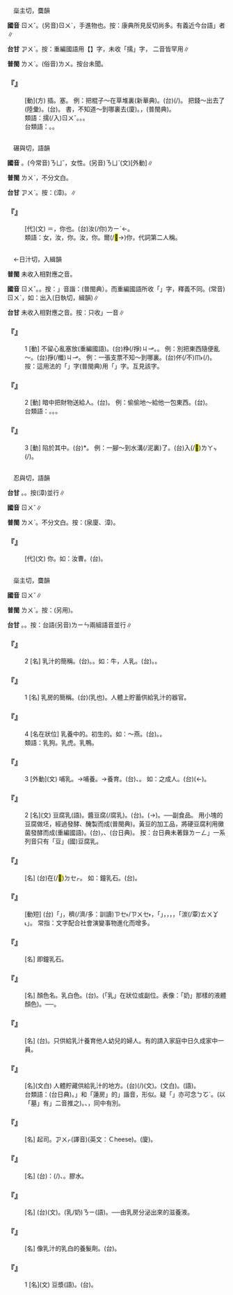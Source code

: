 
=={{ruby|擩|ㄖㄨˇ}}==

　橤主切，麌韻

'''國音''' <rt>ㄖㄨˇ</rt>。(另音)<rt>ㄖㄨˋ</rt>，手進物也。按：康典所見反切尚多。有義近今台語{{ruby|「|ㄌㄨㄢˋ}}{{ruby|、|ㄌㄨㆤˊ}}」者∥

'''台甘''' <rt>ㆡㄨˋ</rt>{{ruby|，|ㆡㄨˊ}}。按：重編國語用【{{ruby|入|ㄖㄨˇ}}】字，未收「擩」字， 二音皆罕用∥

'''普閩''' <rt>ㄌㄨˋ</rt>。(俗音)<rt>ㄌㄨ</rt>。按台未聞。

    

==='''『{{ruby|擩|ㄖㄨˇ}}』'''===
: [動](方) 插。塞。 例：把棍子～在草堆裏(新華典)。(台){{ruby|棍|ㄍㄨㄣ˪}}{{ruby|仔|ㄚ}}(/{{ruby|柴|ㄘㄚˊ}}{{ruby|箍|ㄎㆦ}}){{ruby|掙|ㄐㆪ}}{{ruby|落|ㄌㄜㆷ ͘}}{{ruby|去|·ㄎㄧ˪}}{{ruby|草|ㄘㄠˋ}}{{ruby|堆|ㄉㄨㄧ}}{{ruby|內|ㄌㄞ˫}}。 把錢～出去了(陸彙)。(台){{ruby|匎|ㄧㄚㆴ}}{{ruby|錢|ㄐㆪˊ}}{{ruby|付|ㄏㆦ˫}}{{ruby|人|·ㄌㄤˊ}}。 書，不知道～到哪裏去(廈)。{{ruby|冊|ㄘㆤㆷ}}，{{ruby|呣|ㆬ˫}}{{ruby|知|ㄗㄞ}}{{ruby|擩|ㄌㄨ}}{{ruby|哪|ㄉㄜˋ}}{{ruby|落|ㄌㄜㆷ ͘}}{{ruby|去|·ㄎㄧ˪}}(普閩典)。
:類語：擩(/入)<rt>ㄖㄨˇ</rt>。{{ruby|塞|ㄙㄞ}}。{{ruby|插|ㄔㄚ}}。
:
:台類語：{{ruby|屧|ㄒㄧㄚㆴ}}。{{ruby|塞|ㄙㆤㆷ}}。
:
    

=={{ruby|女|ㄖㄨˇ}}==

　碾與切，語韻

'''國音''' {{ruby|(文)|ㄖㄨˇ}}。(今常音)<rt>ㄋㄩˇ</rt>，女性。(另音)<rt>ㄋㄩˋ</rt>(文)[外動]∥

'''普閩''' <rt>ㄌㄨˋ</rt>{{ruby|。|ㄌㄧˋ}}，不分文白。

'''台甘''' <rt>ㆡㄨˋ</rt>{{ruby|、|ㄌㄨˋ}}{{ruby|。|ㆡㄨ˫}}{{ruby|、|ㄌㄨ˫}}。按：{{ruby|(文)|ㄋㄧˋ}}(漳)。{{ruby|→|ㄌㄧˋ}}∥

    

==='''『{{ruby|女|ㄖㄨˇ}}』'''===
: [代](文) ＝{{ruby|汝|ㄖㄨˇ}}，你也。(台)汝(/你)<rt>ㄌㄧˋ</rt>←{{ruby|<mark>&#xffd7a;</mark>|ㄌㄧˋ}}。
:類語：女，汝，你。汝，你。爾(/<mark>&#xffd7a;</mark>→)你，代詞第二人稱。
:
    

=={{ruby|入|ㄖㄨˇ}}==

　←日汁切，入緝韻{{ruby|＝|ㄖㄨˋ}}

'''普閩''' 未收入相對應之音。

'''國音''' <rt>ㄖㄨˇ</rt>。{{ruby|←|ㄖㄨˋ}}。按：{{ruby|「|ㄖㄨˇ}}」音諧：{{ruby|擩|ㄖㄨˇ}}(普閩典）。而重編國語所收「{{ruby|擩|ㄖㄨˋ}}」字，釋義不同。(常音)<rt>ㄖㄨˋ</rt>，如：出入(日執切，緝韻)∥

'''台甘''' 未收入相對應之音。按：只收{{ruby|「|ㆢㄧㆴ ͘}}」一音∥

    

==='''『{{ruby|入|ㄖㄨˇ}}』'''===
:1  [動] 不留心亂塞放(重編國語)。(台)棦(/掙)<rt>ㄐㆪ</rt>。{{ruby|塞|ㄙㆤㆷ}}。 例：別把東西隨便亂～。(台){{ruby|物|ㄇㄧㆷ ͘/ㄇㆭㆷ ͘}}{{ruby|件|ㄍㄧㆩ˫}}{{ruby|<mark>&#xffb49;</mark>|ㄇㄞ˪}}{{ruby|稱|ㄑㄧㄣ˪}}{{ruby|彩|ㄘㄞˋ}}{{ruby|四|ㄒㄧ˪}}{{ruby|界|ㄍㄨㆤ˪/ㄍㆤ˪}}掙(/櫼)<rt>ㄐㆪ</rt>。 例：一張支票不知～到哪裏。(台){{ruby|一|ㄐㄧㆵ ͘}}{{ruby|張|ㄉㄧㆫ/ㄉㄧㆧ}}{{ruby|支|ㄐㄧ}}{{ruby|票|ㄆㄧㄜ˪}}伓(/不)<rt>ㆬ˫</rt>{{ruby|知|ㄗㄞ}}{{ruby|掙|ㄐㆪ}}(/{{ruby|塞|ㄙㆤㆷ}}){{ruby|對|ㄉㄨㄧ˪}}{{ruby|底|ㄉㄜˋ}}{{ruby|落|ㄌㄜㆷ ͘}}{{ruby|去|·ㄎㄧ˪}}。 按：這用法的「{{ruby|入|ㄖㄨˇ}}」字(普閩典)用「{{ruby|擩|ㄖㄨˇ}}」字。互見該字。
    

==='''『{{ruby|入|ㄖㄨˇ}}』'''===
:2  [動] 暗中把財物送給人。(台){{ruby|屧|ㄒㄧㄚㆴ}}。 例：偷偷地～給他一包東西。(台){{ruby|偷|ㄊㄠ}}{{ruby|偷|ㄊㄠ}}{{ruby|仔|ㄚ}}{{ruby|屧|ㄒㄧㄚㆴ}}{{ruby|一|ㄐㄧㆵ ͘}}{{ruby|包|ㄅㄠ}}{{ruby|物|ㄇㄧㆷ ͘/ㄇㆭㆷ ͘}}{{ruby|付|ㄏㆦ˫}}{{ruby|伊|ㄧ}}。
:台類語：{{ruby|屧|ㄒㄧㄚㆴ}}。{{ruby|匎|ㄧㄚㆴ}}。{{ruby|塞|ㄙㆤㆷ}}。
:
    

==='''『{{ruby|入|ㄖㄨˇ}}』'''===
:3  [動] 陷於其中。(台){{ruby|<mark>&#xffafc;</mark>|ㄌㄚㆴ}}*。 例：一腳～到水溝(/泥裏)了。(台){{ruby|無|ㆠㄜˊ}}{{ruby|張|ㄉㄧㆫ/ㄉㄧㆧ}}{{ruby|持|ㄉㄧˊ}}入(/<mark>&#xffafc;</mark>)<rt>ㄌㄚㆴ</rt>{{ruby|落|ㄌㄜㆷ ͘}}{{ruby|去|·ㄎㄧ˪}}{{ruby|水|ㄗㄨㄧˋ}}{{ruby|溝|ㄍㄠ}}(/{{ruby|爛|ㄋㄨㄚ˫}}{{ruby|塗|ㄊㆦˊ}}){{ruby|裏|·ㄌㄧㄣ˪}}。
    

=={{ruby|汝|ㄖㄨˇ}}==

　忍與切，語韻

'''台甘''' {{ruby|(文)|ㆡㄨˋ}}{{ruby|、|ㄌㄨˋ}}。{{ruby|(語)|ㄌㄧˋ}}。按{{ruby|：|ㆢㄧˋ}}{{ruby|、|ㄌㄧˋ}}(漳)並行∥

'''國音''' <rt>ㄖㄨˇ</rt>∥

'''普閩''' <rt>ㄌㄨˋ</rt>{{ruby|，|ㄌㄧˋ}}。不分文白。按：(泉廈、漳)。

    

==='''『{{ruby|汝|ㄖㄨˇ}}』'''===
: [代](文) 你。如：汝曹。(台){{ruby|您|ㄌㄧㄣˋ}}。
    

=={{ruby|乳|ㄖㄨˇ}}==

　橤主切，麌韻

'''國音''' <rt>ㄖㄨˇ</rt>∥

'''普閩''' <rt>ㄌㄨˋ</rt>。按：(另用){{ruby|奶|ㄌㄨˋ}}。

'''台甘''' {{ruby|(文)|ㆡㄨˋ}}。{{ruby|(語)|ㄌㄧㄣ}}。按：台語(另音)<rt>ㄌㄧㄣ</rt>{{ruby|、|ㄌㄧㄥ}}{{ruby|。|ㄋㄧ}}{{ruby|、|ㄋㆤ}}兩組語音並行∥

    

==='''『{{ruby|乳|ㄖㄨˇ}}』'''===
:2  [名] 乳汁的簡稱。(台){{ruby|奶|ㄋㆤ/ㄋㄧ}}。{{ruby|奶|ㄌㄧㄣ/ㄌㄧㄥ}}。如：牛{{ruby|乳|ㄖㄨˇ}}，人乳。(台){{ruby|牛|ㆣㄨˊ}}{{ruby|乳|ㄋㄧ/ㄌㄧㄥ}}。{{ruby|人|ㄌㄤˊ}}{{ruby|乳|ㄋㄧ/ㄌㄧㄥ}}。
    

==='''『{{ruby|乳|ㄖㄨˇ}}』'''===
:1  [名] 乳房的簡稱。(台){{ruby|奶|ㄋㆤ/ㄋㄧ}}(乳也)。人體上貯蓄供給乳汁的器官。
    

==='''『{{ruby|乳|ㄖㄨˇ}}』'''===
:4  [名在狀位] 乳養中的。初生的。如：～燕。(台){{ruby|燕|ㆪ˪}}{{ruby|仔|ㄚ}}{{ruby|囝|ㄍㄧㆩˋ}}。{{ruby|出|ㄘㄨㆵ}}{{ruby|世|ㄒㄧ˪}}{{ruby|未|ㆠㄨㆤ˫/ㆠㆤ˫}}{{ruby|久|ㄍㄨˋ}}{{ruby|丌|ㆤ}}{{ruby|燕|ㆪ˪}}{{ruby|仔|ㄚ}}。
:類語：乳狗。乳虎。乳鴨。
:
    

==='''『{{ruby|乳|ㄖㄨˇ}}』'''===
:3  [外動](文) 哺乳。→哺養。→養育。(台){{ruby|飼|ㄑㄧ˫}}{{ruby|乳|ㄋㄧ}}、{{ruby|養|ㄧㆧˋ}}{{ruby|飼|ㄑㄧ˫}}。 如：{{ruby|乳|ㄖㄨˇ}}之成人。(台){{ruby|加|ㄍㄚ˫}}(←{{ruby|共|ㄍㄤ˫}}){{ruby|伊|ㄧ}}{{ruby|飼|ㄑㄧ˫}}{{ruby|大|ㄉㄨㄚ˫}}{{ruby|漢|ㄏㄢ˪}}。
    

==='''『{{ruby|豆|ㄉㄡˋ}}{{ruby|乳|ㄖㄨˇ}}』'''===
:2  [名](文) 豆腐乳(語)。醬豆腐(/腐乳)。(台){{ruby|豆|ㄉㄠ˫}}{{ruby|乳|ㆡㄨˋ/ㄌㄨˋ}}。({{ruby|乳|ㆡㄨˋ}}→{{ruby|籹|ㄌㄨˋ}})。──副食品。 用小塊的豆腐做坯，經過發酵、醃製而成(普閩典)。黃豆的加工品，將硬豆腐利用黴菌發酵而成(重編國語)。(台){{ruby|豆|ㄉㄠ˫}}{{ruby|腐|ㄏㄨ˫}}{{ruby|搾|ㄉㆤㆷ}}{{ruby|去|ㄎㄧ˪}}{{ruby|水|ㄗㄨㄧˋ}}{{ruby|分|ㄏㄨㄣ˫}}{{ruby|豉|ㄒㆪ˫}}{{ruby|鹽|ㄧㆰˊ}}，{{ruby|曬|ㄆㄚㆶ}}{{ruby|乾|ㄉㄚ}}、{{ruby|硬|ㄫㆤ˫}}{{ruby|化|ㄏㄨㄚ˪}}{{ruby|再|ㄗㄞ˪}}{{ruby|浸|ㄐㄧㆬ˪}}{{ruby|味|ㆠㄧ˫}}{{ruby|噌|ㄐㄧㄥ}}(台日典)。 按：台日典未著錄{{ruby|「|ㄉㄠ˫}}<rt>ㄌㄧㄥ</rt>」一系列音只有「豆{{ruby|乳|ㆡㄨˋ}}」(國)豆腐乳。
    

==='''『{{ruby|鐘|ㄓㄨㄥ}}{{ruby|乳|ㄖㄨˇ}}』'''===
: [名] (台){{ruby|大|ㄉㄨㄚ˫}}{{ruby|銅|ㄉㄤˊ}}{{ruby|鐘|ㄐㄧㄥ}}{{ruby|丌|ㆤ}}{{ruby|腹|ㄅㄚㆶ}}{{ruby|肚|ㄉㆦˋ}}{{ruby|邊|ㄅㆪ}}{{ruby|有|ㄨ˫}}{{ruby|一|ㄐㄧㆵ ͘}}{{ruby|粒|ㄌㄧㄚㆴ ͘}}{{ruby|一|ㄐㄧㆵ ͘}}{{ruby|粒|ㄌㄧㄚㆴ ͘}}{{ruby|像|ㄑㄧㆫ˫/ㄑㄧㆧ˫}}{{ruby|婦|ㄏㄨ˫}}{{ruby|人|ㆢㄧㄣˊ/ㄌㄧㄣˊ}}{{ruby|乳|ㄌㄧㄥ}}{{ruby|房|ㄅㆲˊ}}{{ruby|是|ㄒㄧ˫}}在(/<mark>&#xf9549;</mark>)<rt>ㄉㆤㆷ</rt>{{ruby|受|ㄒㄧㄨ˫}}{{ruby|鐘|ㄐㄧㄥ}}{{ruby|槌|ㄉㄨㄧˊ}}{{ruby|摃|ㄍㆲ˪}}{{ruby|扑|ㄆㄚㆷ}}{{ruby|部|ㄅㆦ˫}}{{ruby|分|ㄏㄨㄣ˫}}。 如：鐘乳石。(台){{ruby|石|ㄐㄧㄜㆷ ͘}}{{ruby|灰|ㄏㆤ/ㄏㄨㆤ}}{{ruby|岩|ㆣㄧㆰˊ}}{{ruby|洞|ㄉㆲ˫}}{{ruby|中|ㄉㄧㆲ}}{{ruby|因|ㄧㄣ}}{{ruby|滴|ㄉㄧㆷ}}{{ruby|水|ㄗㄨㄧˋ}}{{ruby|沈|ㄉㄧㆬˊ}}{{ruby|澱|ㄉㄧㄢ˫}}{{ruby|像|ㄑㄧㆫ˫/ㄑㄧㆧ˫}}{{ruby|鐘|ㄐㄧㄥ}}{{ruby|乳|ㄌㄧㄥ}}{{ruby|而|ㆢㄧˊ/ㄌㄧˊ}}{{ruby|積|ㄐㄧㆤㆶ}}{{ruby|成|ㄒㄧㄥˊ}}{{ruby|丌|ㆤ}}{{ruby|石|ㄐㄧㄜㆷ ͘}}{{ruby|頭|ㄊㄠˊ}}。
    

==='''『{{ruby|孳|ㄗ}}{{ruby|乳|ㄖㄨˇ}}』'''===
: [動短] (台)「{{ruby|孳|ㄗㄨ}}」{{ruby|是|ㄒㄧ˫}}{{ruby|蕃|ㄏㄨㄢ}}{{ruby|殖|ㄒㄧㆵ ͘/ㄐㄧㆵ ͘}}{{ruby|滋|ㄗㄨ}}{{ruby|生|ㄒㄧㄥ}}，{{ruby|愈|ㆢㄧˋ/ㆡㄨˋ/ㄌㄨˋ}}{{ruby|生|ㄙㆥ/ㄒㆪ}}{{ruby|愈|ㆢㄧˋ/ㆡㄨˋ/ㄌㄨˋ}}穧(/濟/多：訓讀)<rt>ㄗㆤ˫/ㄗㄨㆤ˫</rt>，「{{ruby|乳|ㄌㄧㄥ}}」，{{ruby|指|ㄐㄧˋ}}{{ruby|養|ㄧㆲˋ}}{{ruby|飼|ㄑㄧ˫}}，{{ruby|養|ㄧㆲˋ}}{{ruby|大|ㄉㄨㄚ˫}}，{{ruby|兩|ㄋㆭ˫}}{{ruby|字|ㄌㄧ˫}}{{ruby|合|ㄍㄚㆴ}}{{ruby|起|·ㄎㄧˋ}}{{ruby|來|·ㄌㄞˊ}}，{{ruby|表|ㄅㄧㄠˋ}}{{ruby|示|ㄒㄧ˫}}「{{ruby|生|ㄒㆪ}}湠(/覃)<rt>ㄊㄨㆩ˪</rt>」。 常指：文字配合社會演變事物進化而增多。
    

==='''『{{ruby|石|ㄕˊ}}{{ruby|鐘|ㄓㄨㄥ}}{{ruby|乳|ㄖㄨˇ}}』'''===
: [名] 即鐘乳石。
    

==='''『{{ruby|乳|ㄖㄨˇ}}{{ruby|白|ㄅㄞˊ}}』'''===
: [名] 顏色名。乳白色。(台){{ruby|乳|ㄋㄧ}}{{ruby|白|ㄅㆤㆷ ͘}}{{ruby|色|ㄒㄧㆤㆶ}}。(「乳」在狀位或副位。表像：「奶」那樣的液體顏色)。──{{ruby|像|ㄑㄧㆫ˫/ㄑㄧㆧ˫}}{{ruby|乳|ㄋㄧ}}{{ruby|色|ㄒㄧㆤㆶ}}{{ruby|丌|ㆤ}}{{ruby|白|ㄅㆤㆷ ͘}}{{ruby|色|ㄒㄧㆤㆶ}}。
    

==='''『{{ruby|乳|ㄖㄨˇ}}{{ruby|母|ㄇㄨˇ}}』'''===
: [名] (台){{ruby|乳|ㄋㄧ}}{{ruby|母|ㆠㄨˋ/ㆠㄜˋ}}。只供給乳汁養育他人幼兒的婦人。有的請入家庭中日久成家中一員。
    

==='''『{{ruby|乳|ㄖㄨˇ}}{{ruby|房|ㄈㄤˊ}}』'''===
: [名](文白) 人體貯藏供給乳汁的地方。(台){{ruby|乳|ㆡㄨˋ}}{{ruby|房|ㄅㆲˊ}}(/{{ruby|乳|ㄌㄨˋ}}{{ruby|房|ㄅㆲˊ}})(文)。{{ruby|乳|ㄋㄧ}}{{ruby|房|ㄅㆲˊ}}(文白)。{{ruby|乳|ㄋㄧ/ㄌㄧㄥ/ㄋㆤ}}(語)。
:台類語：{{ruby|乳|ㄌㄧㄥ}}{{ruby|模|ㄅㆦˊ}}(台日典)。{{ruby|「|ㄅㆦˊ}}」和「蓮房」的{{ruby|「|ㄅㆦˊ}}」諧音，形似。疑「{{ruby|乳|ㄌㄧㄥ}}{{ruby|房|ㄅㆲˊ}}」亦可念{{ruby|：|ㄌㄧㄥ}}<rt>ㄅㆦˊ</rt>。(以「墓」有{{ruby|「|ㆠㆲ˫}}{{ruby|、|ㆠㆦ˫}}」二音推之)。{{ruby|乳|ㄌㄧㄥ}}{{ruby|房|ㄅㆲˊ/ㄅㆦˊ}}、{{ruby|乳|ㄌㄧㄥ}}{{ruby|模|ㄅㆦˊ}}，同中有別。
:
    

==='''『{{ruby|乳|ㄖㄨˇ}}{{ruby|酪|ㄌㄨㄛˋ/ㄌㄠˋ}}』'''===
: [名] 起司。{{ruby|(台)|ㄑㄧˋ}}<rt>ㆡㄨㆷ</rt>(譯音)(英文：Ｃheese)。(廈){{ruby|奶|ㄋㄧ}}{{ruby|酪|ㄌㆦㆶ ͘}}。
    

==='''『{{ruby|乳|ㄖㄨˇ}}{{ruby|膠|ㄐㄧㄠ}}』'''===
: [名] (台){{ruby|像|ㄑㄧㆫ˫/ㄑㄧㆧ˫}}：{{ruby|乳|ㄋㄧ}}{{ruby|白|ㄅㆤㆷ ͘}}(/{{ruby|牛|ㆣㄧㄨˊ}}{{ruby|奶|ㄌㄧㄥ}}){{ruby|色|ㄒㄧㆤㆶ}}、{{ruby|水|ㄗㄨㄧˋ}}{{ruby|水|ㄗㄨㄧˋ}}{{ruby|丌|ㆤ}}{{ruby|黏|ㄌㄧㆰˊ}}{{ruby|膠|ㄍㄚ}}。膠水。
    

==='''『{{ruby|乳|ㄖㄨˇ}}{{ruby|汁|ㄓ}}』'''===
: [名] (台){{ruby|乳|ㄗㄨˋ}}{{ruby|汁|ㄐㄧㄚㆴ}}(文)。{{ruby|乳|ㄋㆤ/ㄋㄧ/ㄌㄧㄥ/ㄌㄧㄣ}}(乳/奶)<rt>ㄋㄧ</rt>(語)。──由乳房分泌出來的滋養液。
    

==='''『{{ruby|髮|ㄈㄚˇ}}{{ruby|乳|ㄖㄨˇ}}』'''===
: [名] 像乳汁的乳白的養髮劑。(台){{ruby|保|ㄅㆦˋ}}{{ruby|護|ㄏㆦ˫}}{{ruby|頭|ㄊㄠˊ}}{{ruby|毛|ㄇㆭˊ}}{{ruby|丌|ㆤ}}{{ruby|乳|ㄋㄧ}}{{ruby|色|ㄒㄧㆤㆶ}}{{ruby|液|ㄧㆤㆶ ͘}}{{ruby|體|ㄊㆤˋ}}。
    

==='''『{{ruby|豆|ㄉㄡˋ}}{{ruby|乳|ㄖㄨˇ}}』'''===
:1  [名](文) 豆漿(語)。(台){{ruby|豆|ㄉㄠ˫}}{{ruby|乳|ㄋㆤ/ㄋㄧ/ㄌㄧㄥ/ㄌㄧㄣ}}。
    
